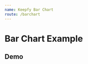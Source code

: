 ```yaml
---
name: Keepfy Bar Chart
route: /barchart
---
```



# Bar Chart Example

## Demo
<Playground>
    <BarChart 
        color='#74007c'
        data={ 
            [ 
                { label: '2019-01-01', result: 1 }, 
                { label: '2019-02-01', result: 4 },
                { label: '2019-03-01', result: 3 }, 
                { label: '2019-04-01', result: 2 },
                { label: '2019-05-01', result: 4 },
                { label: '2019-06-01', result: 5 },
                { label: '2019-07-01', result: 3 },
                { label: '2019-08-01', result: 7 },
                { label: '2019-09-01', result: 8 },
                { label: '2019-10-01', result: 9 },
            ] 
        }
    />
</Playground>